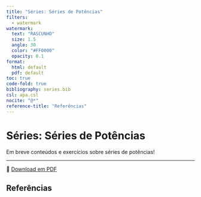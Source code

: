 ```yaml
---
title: "Séries: Séries de Potências"
filters:
  - watermark
watermark:
  text: "RASCUNHO"
  size: 1.5
  angle: 30
  color: "#FF0000"
  opacity: 0.1
format:
  html: default
  pdf: default
toc: true
code-fold: true
bibliography: series.bib
csl: apa.csl
nocite: "@*"
reference-title: "Referências"
---
```


# Séries: Séries de Potências

Em breve conteúdos e exercícios sobre séries de potências!

---

📄 [Download em PDF](./series-potencias.pdf){target="_blank"}

## Referências
